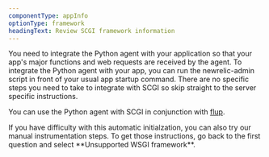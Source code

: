 ```yaml
---
componentType: appInfo
optionType: framework
headingText: Review SCGI framework information
---
```


You need to integrate the Python agent with your application so that your app's major functions and web requests are received by the agent. To integrate the Python agent with your app, you can run the newrelic-admin script in front of your usual app startup command. There are no specific steps you need to take to integrate with SCGI so skip straight to the server specific instructions.

You can use the Python agent with SCGI in conjunction with [flup](https://pypi.python.org/pypi/flup).

<Callout variant="tip">
  If you have difficulty with this automatic initialzation, you can also try our manual instrumentation steps. To get those instructions, go back to the first question and select **Unsupported WSGI framework**.
</Callout>